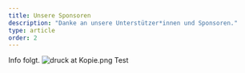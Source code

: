```yaml
---
title: Unsere Sponsoren
description: "Danke an unsere Unterstützer*innen und Sponsoren."
type: article
order: 2
---
```


Info folgt.
![druck at Kopie.png](https://github.com/zeitvertrieb/akg/blob/main/content/articles/sponsors/EV%20akg2%20Kopie.png)
Test
